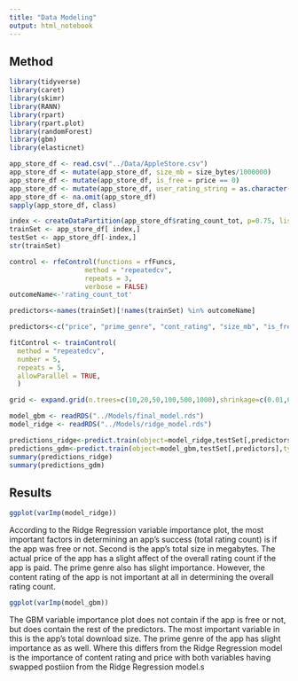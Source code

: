 ```yaml
---
title: "Data Modeling"
output: html_notebook
---
```


## Method

```r
library(tidyverse)
library(caret)
library(skimr)
library(RANN)
library(rpart)
library(rpart.plot)
library(randomForest)
library(gbm)
library(elasticnet)

app_store_df <- read.csv("../Data/AppleStore.csv")
app_store_df <- mutate(app_store_df, size_mb = size_bytes/1000000)
app_store_df <- mutate(app_store_df, is_free = price == 0)
app_store_df <- mutate(app_store_df, user_rating_string = as.character(user_rating))
app_store_df <- na.omit(app_store_df)
sapply(app_store_df, class)
```

```r
index <- createDataPartition(app_store_df$rating_count_tot, p=0.75, list=FALSE)
trainSet <- app_store_df[ index,]
testSet <- app_store_df[-index,]
str(trainSet)
```

```r
control <- rfeControl(functions = rfFuncs,
                   method = "repeatedcv",
                   repeats = 3,
                   verbose = FALSE)
outcomeName<-'rating_count_tot'

predictors<-names(trainSet)[!names(trainSet) %in% outcomeName]

predictors<-c("price", "prime_genre", "cont_rating", "size_mb", "is_free")
```

```r
fitControl <- trainControl(
  method = "repeatedcv",
  number = 5,
  repeats = 5,
  allowParallel = TRUE,
  )

grid <- expand.grid(n.trees=c(10,20,50,100,500,1000),shrinkage=c(0.01,0.05,0.1,0.5),n.minobsinnode = c(3,5,10),interaction.depth=c(1,5,10))

model_gbm <- readRDS("../Models/final_model.rds")
model_ridge <- readRDS("../Models/ridge_model.rds")
```


```r
predictions_ridge<-predict.train(object=model_ridge,testSet[,predictors],type="raw")
predictions_gdm<-predict.train(object=model_gbm,testSet[,predictors],type="raw")
summary(predictions_ridge)
summary(predictions_gdm)
```

## Results

```r
ggplot(varImp(model_ridge))
```

According to the Ridge Regression variable importance plot, the most important factors in determining an app's success (total rating count) is if the app was free or not. Second is the app's total size in megabytes. The actual price of the app has a slight affect of the overall rating count if the app is paid. The prime genre also has slight importance. However, the content rating of the app is not important at all in determining the overall rating count. 

```r
ggplot(varImp(model_gbm))
```

The GBM variable importance plot does not contain if the app is free or not, but does contain the rest of the predictors. The most important variable in this is the app's total download size. The prime genre of the app has slight importance as as well. Where this differs from the Ridge Regression model is the importance of content rating and price with both variables having swapped postiion from the Ridge Regression model.s
